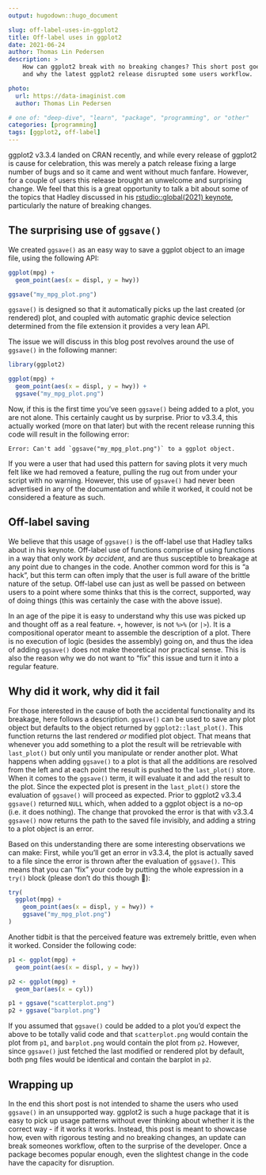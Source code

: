 ```yaml
---
output: hugodown::hugo_document

slug: off-label-uses-in-ggplot2
title: Off-label uses in ggplot2
date: 2021-06-24
author: Thomas Lin Pedersen
description: >
    How can ggplot2 break with no breaking changes? This short post goes into detail with how
    and why the latest ggplot2 release disrupted some users workflow.

photo:
  url: https://data-imaginist.com
  author: Thomas Lin Pedersen

# one of: "deep-dive", "learn", "package", "programming", or "other"
categories: [programming] 
tags: [ggplot2, off-label]
---
```


<!--
TODO:
* [ ] Look over / edit the post's title in the yaml
* [ ] Edit (or delete) the description; note this appears in the Twitter card
* [ ] Pick category and tags (see existing with `hugodown::tidy_show_meta()`)
* [ ] Find photo & update yaml metadata
* [ ] Create `thumbnail-sq.jpg`; height and width should be equal
* [ ] Create `thumbnail-wd.jpg`; width should be >5x height
* [ ] `hugodown::use_tidy_thumbnails()`
* [ ] Add intro sentence, e.g. the standard tagline for the package
* [ ] `usethis::use_tidy_thanks()`
-->

ggplot2 v3.3.4 landed on CRAN recently, and while every release of ggplot2 is cause for celebration, this was merely a patch release fixing a large number of bugs and so it came and went without much fanfare. However, for a couple of users this release brought an unwelcome and surprising change. We feel that this is a great opportunity to talk a bit about some of the topics that Hadley discussed in his [rstudio::global(2021) keynote](https://www.rstudio.com/resources/rstudioglobal-2021/maintaining-the-house-the-tidyverse-built/), particularly the nature of breaking changes.

## The surprising use of `ggsave()`

We created `ggsave()` as an easy way to save a ggplot object to an image file, using the following API:

```r
ggplot(mpg) + 
  geom_point(aes(x = displ, y = hwy))

ggsave("my_mpg_plot.png")
```

`ggsave()` is designed so that it automatically picks up the last created (or rendered) plot, and coupled with automatic graphic device selection determined from the file extension it provides a very lean API.

The issue we will discuss in this blog post revolves around the use of `ggsave()` in the following manner:

```r
library(ggplot2)

ggplot(mpg) + 
  geom_point(aes(x = displ, y = hwy)) + 
  ggsave("my_mpg_plot.png")
```

Now, if this is the first time you've seen `ggsave()` being added to a plot, you are not alone. This certainly caught us by surprise. Prior to v3.3.4, this actually worked (more on that later) but with the recent release running this code will result in the following error:

    Error: Can't add `ggsave("my_mpg_plot.png")` to a ggplot object.

If you were a user that had used this pattern for saving plots it very much felt like we had removed a feature, pulling the rug out from under your script with no warning. However, this use of `ggsave()` had never been advertised in any of the documentation and while it worked, it could not be considered a feature as such.

## Off-label saving

We believe that this usage of `ggsave()` is the off-label use that Hadley talks about in his keynote. Off-label use of functions comprise of using functions in a way that only work *by accident*, and are thus susceptible to breakage at any point due to changes in the code. Another common word for this is "a hack", but this term can often imply that the user is full aware of the brittle nature of the setup. Off-label use can just as well be passed on between users to a point where some thinks that this is the correct, supported, way of doing things (this was certainly the case with the above issue).

In an age of the pipe it is easy to understand why this use was picked up and thought off as a real feature. `+`, however, is not `%>%` (or `|>`). It is a compositional operator meant to assemble the description of a plot. There is no execution of logic (besides the assembly) going on, and thus the idea of adding `ggsave()` does not make theoretical nor practical sense. This is also the reason why we do not want to "fix" this issue and turn it into a regular feature.

## Why did it work, why did it fail

For those interested in the cause of both the accidental functionality and its breakage, here follows a description. `ggsave()` can be used to save any plot object but defaults to the object returned by `ggplot2::last_plot()`. This function returns the last rendered *or* modified plot object. That means that whenever you add something to a plot the result will be retrievable with `last_plot()` but only until you manipulate or render another plot. What happens when adding `ggsave()` to a plot is that all the additions are resolved from the left and at each point the result is pushed to the `last_plot()` store. When it comes to the `ggsave()` term, it will evaluate it and add the result to the plot. Since the expected plot is present in the `last_plot()` store the evaluation of `ggsave()` will proceed as expected. Prior to ggplot2 v3.3.4 `ggsave()` returned `NULL` which, when added to a ggplot object is a no-op (i.e. it does nothing). The change that provoked the error is that with v3.3.4 `ggsave()` now returns the path to the saved file invisibly, and adding a string to a plot object is an error.

Based on this understanding there are some interesting observations we can make: First, while you'll get an error in v3.3.4, the plot is actually saved to a file since the error is thrown after the evaluation of `ggsave()`. This means that you can "fix" your code by putting the whole expression in a `try()` block (please don't do this though 😬):

```r
try(
  ggplot(mpg) + 
    geom_point(aes(x = displ, y = hwy)) + 
    ggsave("my_mpg_plot.png")
)
```

Another tidbit is that the perceived feature was extremely brittle, even when it worked. Consider the following code:

```r
p1 <- ggplot(mpg) + 
  geom_point(aes(x = displ, y = hwy))

p2 <- ggplot(mpg) + 
  geom_bar(aes(x = cyl))

p1 + ggsave("scatterplot.png")
p2 + ggsave("barplot.png")
```

If you assumed that `ggsave()` could be added to a plot you'd expect the above to be totally valid code and that `scatterplot.png` would contain the plot from `p1`, and `barplot.png` would contain the plot from `p2`. However, since `ggsave()` just fetched the last modified or rendered plot by default, both png files would be identical and contain the barplot in `p2`.

## Wrapping up

In the end this short post is not intended to shame the users who used `ggsave()` in an unsupported way. ggplot2 is such a huge package that it is easy to pick up usage patterns without ever thinking about whether it is the correct way - if it works it works. Instead, this post is meant to showcase how, even with rigorous testing and no breaking changes, an update can break someones workflow, often to the surprise of the developer. Once a package becomes popular enough, even the slightest change in the code have the capacity for disruption.
